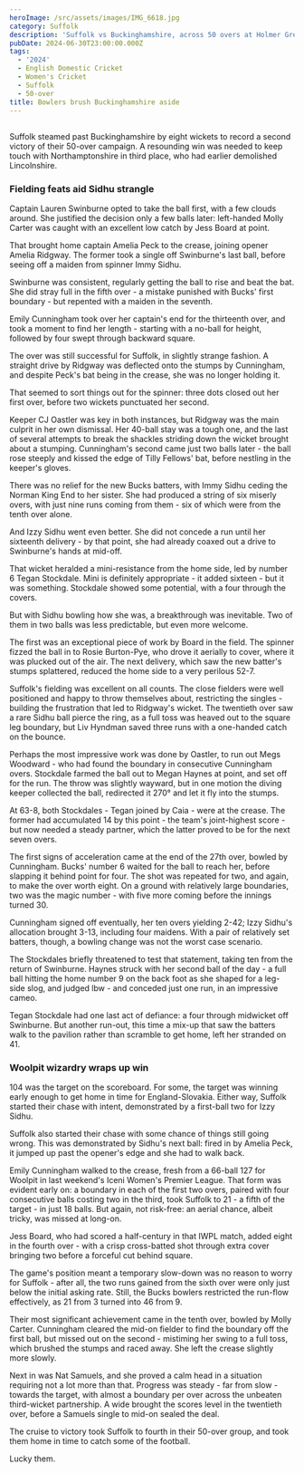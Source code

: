 ```yaml
---
heroImage: /src/assets/images/IMG_6618.jpg
category: Suffolk
description: 'Suffolk vs Buckinghamshire, across 50 overs at Holmer Green.'
pubDate: 2024-06-30T23:00:00.000Z
tags:
  - '2024'
  - English Domestic Cricket
  - Women's Cricket
  - Suffolk
  - 50-over
title: Bowlers brush Buckinghamshire aside
---
```


##

Suffolk steamed past Buckinghamshire by eight wickets to record a second victory of their 50-over campaign. A resounding win was needed to keep touch with Northamptonshire in third place, who had earlier demolished Lincolnshire.

### Fielding feats aid Sidhu strangle

Captain Lauren Swinburne opted to take the ball first, with a few clouds around. She justified the decision only a few balls later: left-handed Molly Carter was caught with an excellent low catch by Jess Board at point.

That brought home captain Amelia Peck to the crease, joining opener Amelia Ridgway. The former took a single off Swinburne's last ball, before seeing off a maiden from spinner Immy Sidhu.

Swinburne was consistent, regularly getting the ball to rise and beat the bat. She did stray full in the fifth over - a mistake punished with Bucks' first boundary - but repented with a maiden in the seventh.

Emily Cunningham took over her captain's end for the thirteenth over, and took a moment to find her length - starting with a no-ball for height, followed by four swept through backward square.

The over was still successful for Suffolk, in slightly strange fashion. A straight drive by Ridgway was deflected onto the stumps by Cunningham, and despite Peck's bat being in the crease, she was no longer holding it.

That seemed to sort things out for the spinner: three dots closed out her first over, before two wickets punctuated her second.

Keeper CJ Oastler was key in both instances, but Ridgway was the main culprit in her own dismissal. Her 40-ball stay was a tough one, and the last of several attempts to break the shackles striding down the wicket brought about a stumping. Cunningham's second came just two balls later - the ball rose steeply and kissed the edge of Tilly Fellows' bat, before nestling in the keeper's gloves.

There was no relief for the new Bucks batters, with Immy Sidhu ceding the Norman King End to her sister. She had produced a string of six miserly overs, with just nine runs coming from them - six of which were from the tenth over alone.

And Izzy Sidhu went even better. She did not concede a run until her sixteenth delivery - by that point, she had already coaxed out a drive to Swinburne's hands at mid-off.

That wicket heralded a mini-resistance from the home side, led by number 6 Tegan Stockdale. Mini is definitely appropriate - it added sixteen - but it was something. Stockdale showed some potential, with a four through the covers.

But with Sidhu bowling how she was, a breakthrough was inevitable. Two of them in two balls was less predictable, but even more welcome.

The first was an exceptional piece of work by Board in the field. The spinner fizzed the ball in to Rosie Burton-Pye, who drove it aerially to cover, where it was plucked out of the air. The next delivery, which saw the new batter's stumps splattered, reduced the home side to a very perilous 52-7.

Suffolk's fielding was excellent on all counts. The close fielders were well positioned and happy to throw themselves about, restricting the singles - building the frustration that led to Ridgway's wicket. The twentieth over saw a rare Sidhu ball pierce the ring, as a full toss was heaved out to the square leg boundary, but Liv Hyndman saved three runs with a one-handed catch on the bounce.

Perhaps the most impressive work was done by Oastler, to run out Megs Woodward - who had found the boundary in consecutive Cunningham overs. Stockdale farmed the ball out to Megan Haynes at point, and set off for the run. The throw was slightly wayward, but in one motion the diving keeper collected the ball, redirected it 270° and let it fly into the stumps.

At 63-8, both Stockdales - Tegan joined by Caia - were at the crease. The former had accumulated 14 by this point - the team's joint-highest score - but now needed a steady partner, which the latter proved to be for the next seven overs.

The first signs of acceleration came at the end of the 27th over, bowled by Cunningham. Bucks' number 6 waited for the ball to reach her, before slapping it behind point for four. The shot was repeated for two, and again, to make the over worth eight. On a ground with relatively large boundaries, two was the magic number - with five more coming before the innings turned 30.

Cunningham signed off eventually, her ten overs yielding 2-42; Izzy Sidhu's allocation brought 3-13, including four maidens. With a pair of relatively set batters, though, a bowling change was not the worst case scenario.

The Stockdales briefly threatened to test that statement, taking ten from the return of Swinburne. Haynes struck with her second ball of the day - a full ball hitting the home number 9 on the back foot as she shaped for a leg-side slog, and judged lbw - and conceded just one run, in an impressive cameo.

Tegan Stockdale had one last act of defiance: a four through midwicket off Swinburne. But another run-out, this time a mix-up that saw the batters walk to the pavilion rather than scramble to get home, left her stranded on 41.

### Woolpit wizardry wraps up win

104 was the target on the scoreboard. For some, the target was winning early enough to get home in time for England-Slovakia. Either way, Suffolk started their chase with intent, demonstrated by a first-ball two for Izzy Sidhu.

Suffolk also started their chase with some chance of things still going wrong. This was demonstrated by Sidhu's next ball: fired in by Amelia Peck, it jumped up past the opener's edge and she had to walk back.

Emily Cunningham walked to the crease, fresh from a 66-ball 127 for Woolpit in last weekend's Iceni Women's Premier League. That form was evident early on: a boundary in each of the first two overs, paired with four consecutive balls costing two in the third, took Suffolk to 21 - a fifth of the target - in just 18 balls. But again, not risk-free: an aerial chance, albeit tricky, was missed at long-on.

Jess Board, who had scored a half-century in that IWPL match, added eight in the fourth over - with a crisp cross-batted shot through extra cover bringing two before a forceful cut behind square.

The game's position meant a temporary slow-down was no reason to worry for Suffolk - after all, the two runs gained from the sixth over were only just below the initial asking rate. Still, the Bucks bowlers restricted the run-flow effectively, as 21 from 3 turned into 46 from 9.

Their most significant achievement came in the tenth over, bowled by Molly Carter. Cunningham cleared the mid-on fielder to find the boundary off the first ball, but missed out on the second - mistiming her swing to a full toss, which brushed the stumps and raced away. She left the crease slightly more slowly.

Next in was Nat Samuels, and she proved a calm head in a situation requiring not a lot more than that. Progress was steady - far from slow - towards the target, with almost a boundary per over across the unbeaten third-wicket partnership. A wide brought the scores level in the twentieth over, before a Samuels single to mid-on sealed the deal.

The cruise to victory took Suffolk to fourth in their 50-over group, and took them home in time to catch some of the football.

Lucky them.
